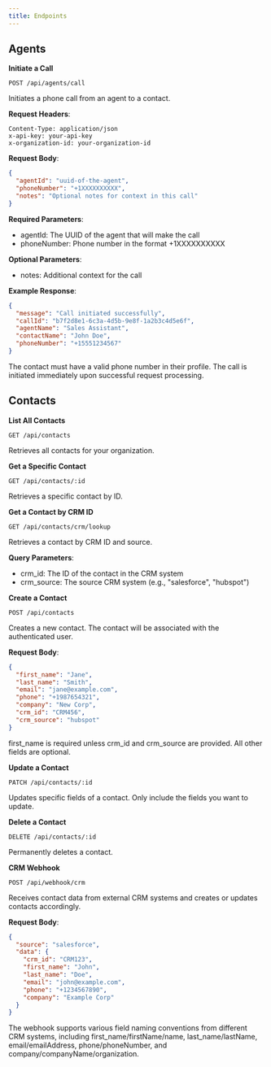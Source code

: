 ```yaml
---
title: Endpoints
---
```


## Agents

**Initiate a Call**

```http
POST /api/agents/call
```

Initiates a phone call from an agent to a contact.

**Request Headers**:

```http
Content-Type: application/json
x-api-key: your-api-key
x-organization-id: your-organization-id
```

**Request Body**:

```json
{
  "agentId": "uuid-of-the-agent",
  "phoneNumber": "+1XXXXXXXXXX",
  "notes": "Optional notes for context in this call"
}
```

**Required Parameters**:

* agentId: The UUID of the agent that will make the call  
* phoneNumber: Phone number in the format +1XXXXXXXXXX

**Optional Parameters**:

* notes: Additional context for the call

**Example Response**:

```json
{
  "message": "Call initiated successfully",
  "callId": "b7f2d8e1-6c3a-4d5b-9e8f-1a2b3c4d5e6f",
  "agentName": "Sales Assistant",
  "contactName": "John Doe",
  "phoneNumber": "+15551234567"
}
```

The contact must have a valid phone number in their profile. The call is initiated immediately upon successful request processing.

## Contacts

**List All Contacts**

```http
GET /api/contacts
```

Retrieves all contacts for your organization.

**Get a Specific Contact**

```http
GET /api/contacts/:id
```

Retrieves a specific contact by ID.

**Get a Contact by CRM ID**

```http
GET /api/contacts/crm/lookup
```

Retrieves a contact by CRM ID and source.

**Query Parameters**:

* crm\_id: The ID of the contact in the CRM system  
* crm\_source: The source CRM system (e.g., "salesforce", "hubspot")

**Create a Contact**

```http
POST /api/contacts
```

Creates a new contact. The contact will be associated with the authenticated user.

**Request Body**:

```json
{
  "first_name": "Jane",
  "last_name": "Smith",
  "email": "jane@example.com",
  "phone": "+1987654321",
  "company": "New Corp",
  "crm_id": "CRM456",
  "crm_source": "hubspot"
}
```

first\_name is required unless crm\_id and crm\_source are provided. All other fields are optional.

**Update a Contact**

```http
PATCH /api/contacts/:id
```

Updates specific fields of a contact. Only include the fields you want to update.

**Delete a Contact**

```http
DELETE /api/contacts/:id
```

Permanently deletes a contact.

**CRM Webhook**

```http
POST /api/webhook/crm
```

Receives contact data from external CRM systems and creates or updates contacts accordingly.

**Request Body**:

```json
{
  "source": "salesforce",
  "data": {
    "crm_id": "CRM123",
    "first_name": "John",
    "last_name": "Doe",
    "email": "john@example.com",
    "phone": "+1234567890",
    "company": "Example Corp"
  }
}
```

The webhook supports various field naming conventions from different CRM systems, including first\_name/firstName/name, last\_name/lastName, email/emailAddress, phone/phoneNumber, and company/companyName/organization.
